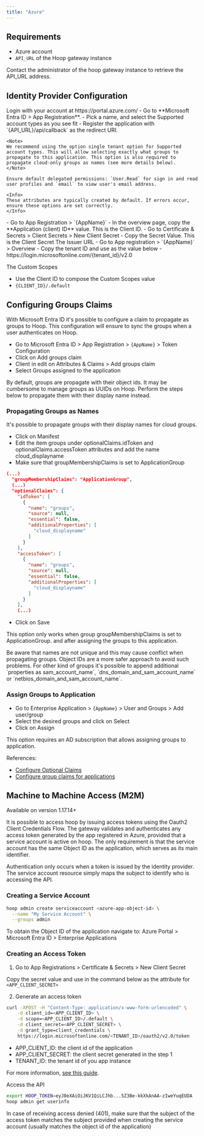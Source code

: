 ```yaml
---
title: "Azure"
---
```


## Requirements
- Azure account
- `API_URL` of the Hoop gateway instance

Contact the administrator of the hoop gateway instance to retrieve the API_URL address.

## Identity Provider Configuration

<Steps titleSize="h3">
  <Step title="Create an Application">
  	Login with your account at https://portal.azure.com/
	- Go to **Microsoft Entra ID > App Registration**.
	- Pick a name, and select the Supported account types as you see fit
	- Register the application with `{API_URL}/api/callback` as the redirect URI.

	<Note>
	We recommend using the option single tenant option for Supported account types. This will allow selecting exactly what groups to propagate to this application. This option is also required to propagate cloud-only groups as names (see more details below).
	</Note>

	Ensure default delegated permissions: `User.Read` for sign in and read user profiles and `email` to view user's email address.

	<Info>
	These attributes are typically created by default. If errors occur, ensure these options are set correctly.
	</Info>
  </Step>
  <Step title="Create the Client Credentials">
    - Go to App Registration > `{AppName}`
	- In the overview page, copy the **Application (client) ID** value. This is the Client ID.
	- Go to  Certificate & Secrets > Client Secrets > New Client Secret
	- Copy the Secret Value. This is the Client Secret
  </Step>
  <Step title="Collect Issuer and Custom Scopes Information">
  The Issuer URL
  - Go to App registration > `{AppName}` > Overview
  - Copy the tenant ID and use as the value below
  - https://login.microsoftonline.com/{tenant_id}/v2.0

  The Custom Scopes
  - Use the Client ID to compose the Custom Scopes value
  - `{CLIENT_ID}/.default`

  </Step>
</Steps>

## Configuring Groups Claims

With Microsoft Entra ID it's possible to configure a claim to propagate as groups to Hoop. This configuration will ensure to sync the groups when a user authenticates on Hoop.

- Go to Microsoft Entra ID > App Registration > `{AppName}` > Token Configuration
- Click on Add groups claim
- Client in edit on Attributes & Claims > Add groups claim
- Select Groups assigned to the application

<Warning>
  By default, groups are propagate with their object ids. It may be cumbersome to manage groups as UUIDs on Hoop. Perform the steps below to propagate them with their  display name instead.
</Warning>

### Propagating Groups as Names

It's possible to propagate groups with their display names for cloud groups.

- Click on Manifest
- Edit the item groups under optionalClaims.idToken and optionalClaims.accessToken attributes and add the name cloud_displayname
- Make sure that groupMembershipClaims is set to ApplicationGroup

```json
(...)
  "groupMembershipClaims": "ApplicationGroup",
  (...)
  "optionalClaims": {
    "idToken": [
      {
        "name": "groups",
        "source": null,
        "essential": false,
        "additionalProperties": [
          "cloud_displayname"
        ]
      }
    ],
    "accessToken": [
      {
        "name": "groups",
        "source": null,
        "essential": false,
        "additionalProperties": [
          "cloud_displayname"
        ]
      }
    ],
    (...)
```

- Click on Save

This option only works when group groupMembershipClaims is set to ApplicationGroup. and after assigning the groups to this application.

<Warning>
  Be aware that names are not unique and this may cause conflict when propagating groups. Object IDs are a more safer approach to avoid such problems.
</Warning>

<Info>
  For other kind of groups it's possible to append additional `properties as sam_account_name`, `dns_domain_and_sam_account_name` or `netbios_domain_and_sam_account_name`.
</Info>

### Assign Groups to Application

- Go to Enterprise Application > `{AppName}` > User and Groups > Add user/group
- Select the desired groups and click on Select
- Click on Assign

<Info>This option requires an AD subscription that allows assigning groups to application.</Info>

References:

- [Configure Optional Claims](https://learn.microsoft.com/en-us/entra/identity-platform/optional-claims?tabs=manifest#configuring-group-optional-claims)
- [Configure group claims for applications](https://learn.microsoft.com/en-us/entra/identity/hybrid/connect/how-to-connect-fed-group-claims)

## Machine to Machine Access (M2M)

<Warning>Available on version 1.17.14+</Warning>

It is possible to access hoop by issuing access tokens using the Oauth2 Client Credentials Flow. The gateway validates and authenticates any access token generated by the app registered in Azure, provided that a service account is active on hoop. The only requirement is that the service account has the same Object ID as the application, which serves as its main identifier.

<Info>
  Authentication only occurs when a token is issued by the identity provider. The service account resource simply maps the subject to identify who is accessing the API.
</Info>

### Creating a Service Account

```sh
hoop admin create serviceaccount <azure-app-object-id> \
  --name "My Service Account" \
  --groups admin
```

<Info>
  To obtain the Object ID of the application navigate to: Azure Portal > Microsoft Entra ID > Enterprise Applications
</Info>

### Creating an Access Token

1. Go to App Registrations > Certificate & Secrets > New Client Secret

Copy the secret value and use in the command below as the attribute for `<APP_CLIENT_SECRET>`

2. Generate an access token

```sh
curl -XPOST -H "Content-Type: application/x-www-form-urlencoded" \
	-d client_id=<APP_CLIENT_ID> \
	-d scope=<APP_CLIENT_ID>/.default \
	-d client_secret=<APP_CLIENT_SECRET> \
	-d grant_type=client_credentials \
	https://login.microsoftonline.com/<TENANT_ID>/oauth2/v2.0/token
```

- APP_CLIENT_ID: the client id of the application
- APP_CLIENT_SECRET: the client secret generated in the step 1
- TENANT_ID: the tenant id of you app instance

For more information, [see this guide](https://learn.microsoft.com/en-us/entra/identity-platform/v2-oauth2-client-creds-grant-flow#get-a-token).

Access the API

```sh
export HOOP_TOKEN=eyJ0eXAiOiJKV1QiLCJhb...5Z3Be-kkXkAnAA-zIweYuqEUDA
hoop admin get userinfo
```

<Info>
  In case of receiving access denied (401), make sure that the subject of the access token matches the subject provided when creating the service account (usually matches the object id of the application)
</Info>

